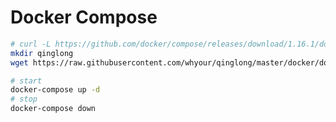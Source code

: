 # Docker Compose

```bash
# curl -L https://github.com/docker/compose/releases/download/1.16.1/docker-compose-`uname -s`-`uname -m` -o /usr/local/bin/docker-compose
mkdir qinglong
wget https://raw.githubusercontent.com/whyour/qinglong/master/docker/docker-compose.yml

# start
docker-compose up -d
# stop
docker-compose down
```